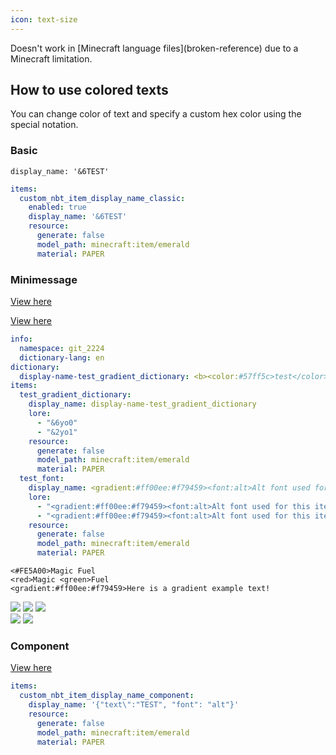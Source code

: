 ```yaml
---
icon: text-size
---
```


<Warning>
Doesn't work in [Minecraft language files](broken-reference) due to a Minecraft limitation.
</Warning>


## How to use colored texts

You can change color of text and specify a custom hex color using the special notation.

### Basic

`display_name: '&6TEST'`

```yml
items:
  custom_nbt_item_display_name_classic:
    enabled: true
    display_name: '&6TEST'
    resource:
      generate: false
      model_path: minecraft:item/emerald
      material: PAPER

```

### Minimessage


[View here](https://webui.advntr.dev/)



[View here](https://docs.advntr.dev/minimessage/format.html)


```yml
info:
  namespace: git_2224
  dictionary-lang: en
dictionary:
  display-name-test_gradient_dictionary: <b><color:#57ff5c>test</color></b><gradient:#ff00ee:#f79459>Amogus</gradient>
items:
  test_gradient_dictionary:
    display_name: display-name-test_gradient_dictionary
    lore:
      - "&6yo0"
      - "&2yo1"
    resource:
      generate: false
      model_path: minecraft:item/emerald
      material: PAPER
  test_font:
    display_name: <gradient:#ff00ee:#f79459><font:alt>Alt font used for this item</font></gradient>
    lore:
      - "<gradient:#ff00ee:#f79459><font:alt>Alt font used for this item</font></gradient>"
      - "<gradient:#ff00ee:#f79459><font:alt>Alt font used for this item</font></gradient>"
    resource:
      generate: false
      model_path: minecraft:item/emerald
      material: PAPER
```

```
<#FE5A00>Magic Fuel
<red>Magic <green>Fuel
<gradient:#ff00ee:#f79459>Here is a gradient example text!
```

<div><img src="/assets/images/image (46).png" /> <img src="/assets/images/image (45).png" /> <img src="/assets/images/image (235).png" /></div>

<div><img src="/assets/images/example_minimessage_2.png" /> <img src="/assets/images/example_minimessage_1.png" /></div>

### Component


[View here](https://minecraft.tools/en/json_text.php)


```yaml
items:  
  custom_nbt_item_display_name_component:
    display_name: '{"text\":"TEST", "font": "alt"}'
    resource:
      generate: false
      model_path: minecraft:item/emerald
      material: PAPER
```
